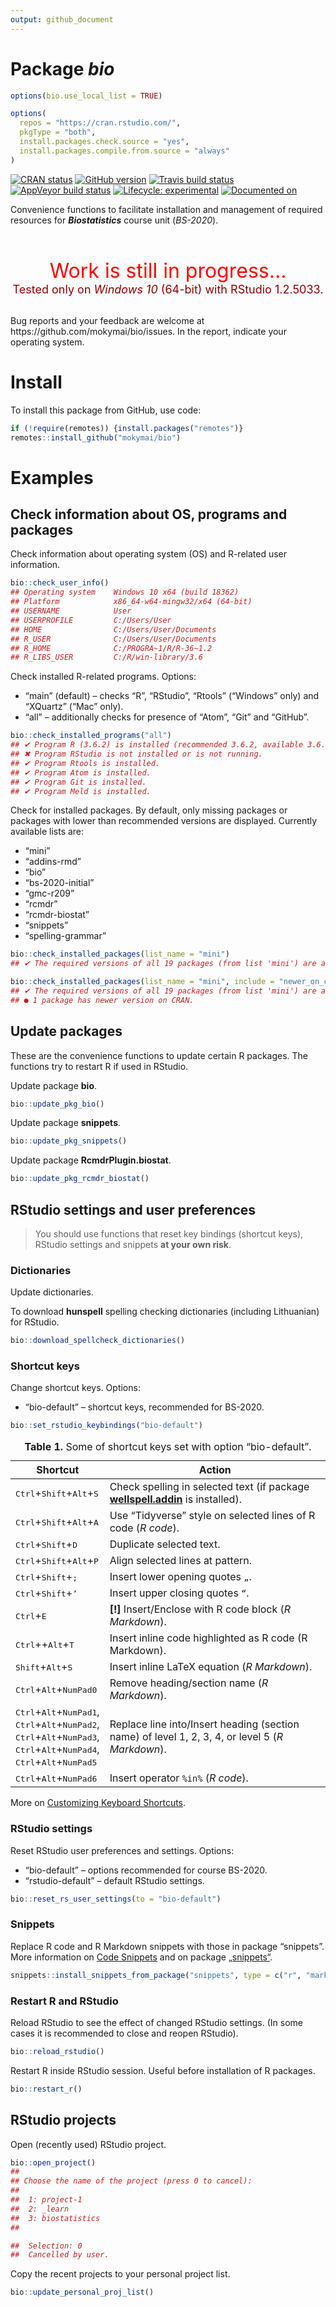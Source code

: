 ```yaml
---
output: github_document
---
```


<!-- README.md is generated from README.Rmd. Please edit that file -->

# Package **_bio_**

```r
options(bio.use_local_list = TRUE)

options(
  repos = "https://cran.rstudio.com/",
  pkgType = "both",
  install.packages.check.source = "yes",
  install.packages.compile.from.source = "always"
)
```


<!-- badges: start -->
[![CRAN status](https://www.r-pkg.org/badges/version/bio)](https://CRAN.R-project.org/package=bio)
[![GitHub version](https://img.shields.io/badge/GitHub-v`r packageVersion("bio")`-brightgreen.svg)](https://github.com/mokymai/bio)
[![Travis build status](https://travis-ci.com/mokymai/bio.svg?branch=master)](https://travis-ci.com/mokymai/bio)
[![AppVeyor build status](https://ci.appveyor.com/api/projects/status/github/mokymai/bio?branch=master&svg=true)](https://ci.appveyor.com/project/mokymai/bio)
[![Lifecycle: experimental](https://img.shields.io/badge/lifecycle-experimental-orange.svg)](https://www.tidyverse.org/lifecycle/#experimental)
[![Documented on](https://img.shields.io/badge/Documentation-`r gsub('-', '--', Sys.Date())`-yellowgreen.svg)]()
<!-- badges: end -->


Convenience functions to facilitate installation and management of required resources for __*Biostatistics*__ course unit (*BS-2020*).


<center>
<font color="red" size=6>
<br>
Work is still in progress...
</font>
<br>
<font color="darkred" size=4>
Tested only on <em>Windows 10</em> (64-bit) with RStudio 1.2.5033.
</font>
<br><br>
</center>

Bug reports and your feedback are welcome at https://github.com/mokymai/bio/issues.
In the report, indicate your operating system.


# Install

To install this package from GitHub, use code:

```r
if (!require(remotes)) {install.packages("remotes")}
remotes::install_github("mokymai/bio")
```

# Examples


## Check information about OS, programs and packages

Check information about operating system (OS) and R-related user information.

```r
bio::check_user_info()
## Operating system    Windows 10 x64 (build 18362)
## Platform            x86_64-w64-mingw32/x64 (64-bit)
## USERNAME            User
## USERPROFILE         C:/Users/User
## HOME                C:/Users/User/Documents
## R_USER              C:/Users/User/Documents
## R_HOME              C:/PROGRA~1/R/R-36~1.2
## R_LIBS_USER         C:/R/win-library/3.6
```

Check installed R-related programs. 
Options:

- "main" (default) -- checks "R", "RStudio", "Rtools" ("Windows" only) and "XQuartz" ("Mac" only).
- "all" -- additionally checks for presence of "Atom", "Git" and "GitHub".


```r
bio::check_installed_programs("all")
## ✔ Program R (3.6.2) is installed (recommended 3.6.2, available 3.6.2)
## ✖ Program RStudio is not installed or is not running.
## ✔ Program Rtools is installed.
## ✔ Program Atom is installed.
## ✔ Program Git is installed.
## ✔ Program Meld is installed.
```


Check for installed packages. 
By default, only missing packages or packages with lower than recommended versions are displayed.
Currently available lists are:

- "mini"
- "addins-rmd"
- "bio"
- "bs-2020-initial"
- "gmc-r209"
- "rcmdr"
- "rcmdr-biostat"
- "snippets"
- "spelling-grammar"

```r
bio::check_installed_packages(list_name = "mini")
## ✔ The required versions of all 19 packages (from list 'mini') are already installed.
```

```r
bio::check_installed_packages(list_name = "mini", include = "newer_on_cran")
## ✔ The required versions of all 19 packages (from list 'mini') are already installed.
## ● 1 package has newer version on CRAN.
```


## Update packages

These are the convenience functions to update certain R packages.
The functions try to restart R if used in RStudio.


Update package **bio**.
```r
bio::update_pkg_bio()
```

Update package **snippets**.
```r
bio::update_pkg_snippets()
```

Update package **RcmdrPlugin.biostat**.
```r
bio::update_pkg_rcmdr_biostat()
```



## RStudio settings and user preferences

> You should use functions that reset key bindings (shortcut keys), 
  RStudio settings and snippets **at your own risk**.

### Dictionaries

Update dictionaries.

To download **hunspell** spelling checking dictionaries (including Lithuanian) for RStudio.
```r
bio::download_spellcheck_dictionaries()
```



### Shortcut keys

Change shortcut keys.
Options:

- "bio-default" -- shortcut keys, recommended for BS-2020.

```r
bio::set_rstudio_keybindings("bio-default")
```

: **Table 1.** Some of shortcut keys set with option "bio-default".

Shortcut  | Action
--------- | --------------------------------------------------
<kbd>Ctrl</kbd>+<kbd>Shift</kbd>+<kbd>Alt</kbd>+<kbd>S</kbd>  | Check spelling in selected text (if package [**wellspell.addin**](https://github.com/nevrome/wellspell.addin){target="_blank"} is installed).
<kbd>Ctrl</kbd>+<kbd>Shift</kbd>+<kbd>Alt</kbd>+<kbd>A</kbd>  | Use "Tidyverse" style on selected lines of R code (*R code*).
<kbd>Ctrl</kbd>+<kbd>Shift</kbd>+<kbd>D</kbd>                 | Duplicate selected text.
<kbd>Ctrl</kbd>+<kbd>Shift</kbd>+<kbd>Alt</kbd>+<kbd>P</kbd>  | Align selected lines at pattern.
<kbd>Ctrl</kbd>+<kbd>Shift</kbd>+<kbd>;</kbd>                 | Insert lower opening quotes `„`.
<kbd>Ctrl</kbd>+<kbd>Shift</kbd>+<kbd>'</kbd>                 | Insert upper closing quotes `“`.
<kbd>Ctrl</kbd>+<kbd>E</kbd>                                  | **[!]** Insert/Enclose with R code block (*R Markdown*).
<kbd>Ctrl</kbd>++<kbd>Alt</kbd>+<kbd>T</kbd>                  | Insert inline code highlighted as R code (R Markdown).
<kbd>Shift</kbd>+<kbd>Alt</kbd>+<kbd>S</kbd>                  | Insert inline LaTeX equation (*R Markdown*).
<kbd>Ctrl</kbd>+<kbd>Alt</kbd>+<kbd>NumPad0</kbd>             | Remove heading/section name (*R Markdown*).
<kbd>Ctrl</kbd>+<kbd>Alt</kbd>+<kbd>NumPad1</kbd>,<br> <kbd>Ctrl</kbd>+<kbd>Alt</kbd>+<kbd>NumPad2</kbd>,<br> <kbd>Ctrl</kbd>+<kbd>Alt</kbd>+<kbd>NumPad3</kbd>,<br> <kbd>Ctrl</kbd>+<kbd>Alt</kbd>+<kbd>NumPad4</kbd>,<br> <kbd>Ctrl</kbd>+<kbd>Alt</kbd>+<kbd>NumPad5</kbd>             | Replace line into/Insert heading (section name) of level 1, 2, 3, 4, or level 5 (*R Markdown*).
<kbd>Ctrl</kbd>+<kbd>Alt</kbd>+<kbd>NumPad6</kbd>             | Insert operator `%in%` (*R code*).

<!-- "addins.rmd::rmd_list_numbered"                : "Ctrl+Shift+Alt+L", -->
<!-- "addins.rs::rs_align_code_at_arrow"            : "Ctrl+Shift+Alt+[", -->
<!-- "addins.rs::rs_align_code_at_equal"            : "Ctrl+Shift+Alt+]", -->
<!-- "addins.rs::rs_insert_exposition_pipe"         : "Ctrl+Alt+S", -->
<!-- "addins.rs::rs_insert_infix_in"                : "Ctrl+Alt+NumPad6", -->
<!-- "addins.rs::rs_insert_line_ds"                 : "Ctrl+Shift+Alt+Q", -->
<!-- "addins.rs::rs_insert_line_ss"                 : "Shift+Alt+Q", -->
<!-- "addins.rs::rs_insert_line_sw"                 : "Ctrl+Shift+Q", -->
<!-- "addins.rs::rs_insert_matrix_multiplication"   : "Ctrl+Alt+NumPad8", -->
<!-- "addins.rs::rs_insert_tee_pipe"                : "Ctrl+Alt+.", -->
<!-- "addins.rs::rs_insert_update_pipe"             : "Ctrl+Alt+,", -->
<!-- "addins.rs::rs_replace_slash_b2fw"             : "Ctrl+Alt+/", -->
<!-- "addins.rs::rs_replace_slash_bd2s"             : "Ctrl+Shift+Alt+\\", -->
<!-- "addins.rs::rs_replace_slash_bs2d"             : "Ctrl+Alt+\\", -->
<!-- "addins.rs::rs_replace_slash_fw2b"             : "Ctrl+Shift+Alt+/", -->
<!-- "bookdown::mathquill"                          : "Ctrl+Alt+NumPad9", -->

More on [Customizing Keyboard Shortcuts](https://support.rstudio.com/hc/en-us/articles/206382178-Customizing-Keyboard-Shortcuts){target="_blank"}.


### RStudio settings 

Reset RStudio user preferences and settings.
Options:

- "bio-default" -- options recommended for course BS-2020.
- "rstudio-default" -- default RStudio settings.

```r
bio::reset_rs_user_settings(to = "bio-default")
```


### Snippets

Replace R code and R Markdown snippets with those in package "snippets".
More information on 
[Code Snippets](https://support.rstudio.com/hc/en-us/articles/204463668-Code-Snippets){target="_blank"} and on package
[„snippets“](https://gegznav.github.io/snippets/){target="_blank"}.


```r
snippets::install_snippets_from_package("snippets", type = c("r", "markdown"), backup = TRUE)
```


### Restart R and RStudio

Reload RStudio to see the effect of changed RStudio settings.
(In some cases it is recommended to close and reopen RStudio).

```r
bio::reload_rstudio()
```

Restart R inside RStudio session.
Useful before installation of R packages.
```r
bio::restart_r()
```


## RStudio projects

Open (recently used) RStudio project.
```r
bio::open_project()
## 
## Choose the name of the project (press 0 to cancel): 
## 
##  1: project-1 
##  2: _learn
##  3: biostatistics
##  

##  Selection: 0
##  Cancelled by user.
```

Copy the recent projects to your personal project list.
```r
bio::update_personal_proj_list()
```
